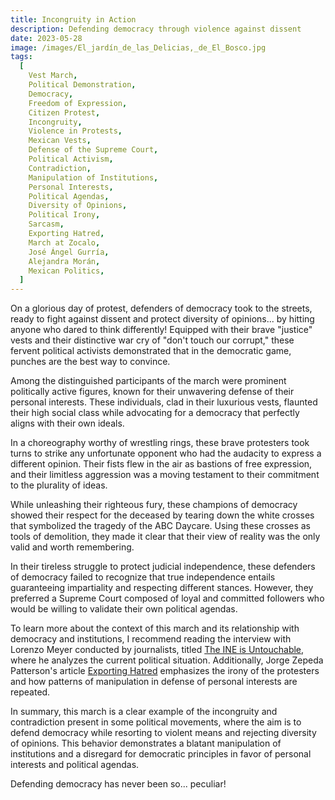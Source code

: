 ```yaml
---
title: Incongruity in Action
description: Defending democracy through violence against dissent
date: 2023-05-28
image: /images/El_jardín_de_las_Delicias,_de_El_Bosco.jpg
tags:
  [
    Vest March,
    Political Demonstration,
    Democracy,
    Freedom of Expression,
    Citizen Protest,
    Incongruity,
    Violence in Protests,
    Mexican Vests,
    Defense of the Supreme Court,
    Political Activism,
    Contradiction,
    Manipulation of Institutions,
    Personal Interests,
    Political Agendas,
    Diversity of Opinions,
    Political Irony,
    Sarcasm,
    Exporting Hatred,
    March at Zocalo,
    José Ángel Gurría,
    Alejandra Morán,
    Mexican Politics,
  ]
---
```


<Tweet id="1662952920470413314" />

On a glorious day of protest, defenders of democracy took to the streets, ready to fight against dissent and protect diversity of opinions... by hitting anyone who dared to think differently! Equipped with their brave "justice" vests and their distinctive war cry of "don't touch our corrupt," these fervent political activists demonstrated that in the democratic game, punches are the best way to convince.

Among the distinguished participants of the march were prominent politically active figures, known for their unwavering defense of their personal interests. These individuals, clad in their luxurious vests, flaunted their high social class while advocating for a democracy that perfectly aligns with their own ideals.

In a choreography worthy of wrestling rings, these brave protesters took turns to strike any unfortunate opponent who had the audacity to express a different opinion. Their fists flew in the air as bastions of free expression, and their limitless aggression was a moving testament to their commitment to the plurality of ideas.

While unleashing their righteous fury, these champions of democracy showed their respect for the deceased by tearing down the white crosses that symbolized the tragedy of the ABC Daycare. Using these crosses as tools of demolition, they made it clear that their view of reality was the only valid and worth remembering.

In their tireless struggle to protect judicial independence, these defenders of democracy failed to recognize that true independence entails guaranteeing impartiality and respecting different stances. However, they preferred a Supreme Court composed of loyal and committed followers who would be willing to validate their own political agendas.

To learn more about the context of this march and its relationship with democracy and institutions, I recommend reading the interview with Lorenzo Meyer conducted by journalists, titled [The INE is Untouchable](https://www.sinembargo.mx/16-11-2022/4285551), where he analyzes the current political situation. Additionally, Jorge Zepeda Patterson's article [Exporting Hatred](https://www.sinembargo.mx/28-05-2023/4366027) emphasizes the irony of the protesters and how patterns of manipulation in defense of personal interests are repeated.

<Tweet id="1662909444576133120" />

In summary, this march is a clear example of the incongruity and contradiction present in some political movements, where the aim is to defend democracy while resorting to violent means and rejecting diversity of opinions. This behavior demonstrates a blatant manipulation of institutions and a disregard for democratic principles in favor of personal interests and political agendas.

Defending democracy has never been so... peculiar!
